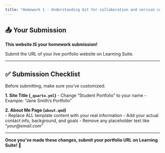 ```yaml
---
title: "Homework 1 - Understanding Git for collaboration and version control"
---
```


## 📤 Your Submission

**This website IS your homework submission!** 

Submit the URL of your live portfolio website on Learning Suite.

---

## ✅ Submission Checklist

Before submitting, make sure you've customized:

**1. Site Title (`_quarto.yml`)**
- Change "Student Portfolio" to your name
- Example: "Jane Smith's Portfolio"

**2. About Me Page (`about.qmd`)**  
- Replace ALL template content with your real information
- Add your actual contact info, background, and goals
- Remove any placeholder text like "*your@email.com*"

---

**Once you've made these changes, submit your portfolio URL on Learning Suite! 🚀**